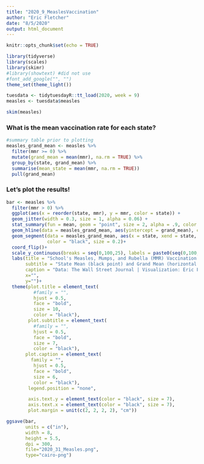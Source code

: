 ```yaml
---
title: "2020_9_MeaslesVaccination"
author: "Eric Fletcher"
date: "8/5/2020"
output: html_document
---
```


```r
knitr::opts_chunk$set(echo = TRUE)
```
```r
library(tidyverse)
library(scales)
library(skimr)
#library(showtext) #did not use
#font_add_google("", "")
theme_set(theme_light())
```
```r
tuesdata <- tidytuesdayR::tt_load(2020, week = 9)
measles <- tuesdata$measles
```
```r
skim(measles)
```
### What is the mean vaccination rate for each state?
```r
#summary table prior to plotting
measles_grand_mean <- measles %>%
  filter(mmr >= 0) %>% 
  mutate(grand_mean = mean(mmr), na.rm = TRUE) %>%
  group_by(state, grand_mean) %>% 
  summarise(mean_state = mean(mmr, na.rm = TRUE))
  pull(grand_mean)
```
### Let's plot the results!
```r
bar <- measles %>% 
  filter(mmr > 0) %>% 
  ggplot(aes(x = reorder(state, mmr), y = mmr, color = state)) +
  geom_jitter(width = 0.3, size = 1, alpha = 0.06) +
  stat_summary(fun = mean, geom = "point", size = 2, alpha = .9, color = "black")+
  geom_hline(data = measles_grand_mean, aes(yintercept = grand_mean), color = "black", size = 0.6) +
  geom_segment(data = measles_grand_mean, aes(x = state, xend = state, y = mean_state, yend = grand_mean),
               color = "black", size = 0.2)+                                                                                   
  coord_flip()+
  scale_y_continuous(breaks = seq(0,100,25), labels = paste0(seq(0,100,25), "%"))+
  labs(title = "School's Measles, Mumps, and Rubella (MMR) Vaccination Rate by State",
       subtitle = "State Mean (black point) and Grand Mean (horizontal line) Provided",
       caption = "Data: The Wall Street Journal | Visualization: Eric Fletcher",
       x="",
       y="")+
  theme(plot.title = element_text(
          #family = "",
          hjust = 0.5,
          face = "bold",
          size = 10, 
          color = "black"),
        plot.subtitle = element_text(
          #family = "",
          hjust = 0.5,
          face = "bold",
          size = 7, 
          color = "black"),
       plot.caption = element_text(
         family = "",
          hjust = 0.5,
          face = "bold",
          size = 6, 
          color = "black"),
        legend.position = "none",

        axis.text.y = element_text(color = "black", size = 7),
        axis.text.x = element_text(color = "black", size = 7),
        plot.margin = unit(c(2, 2, 2, 2), "cm"))

ggsave(bar, 
       units = c("in"),
       width = 8,
       height = 5.5,
       dpi = 300, 
       file="2020_31_Measles.png", 
       type="cairo-png")
```
